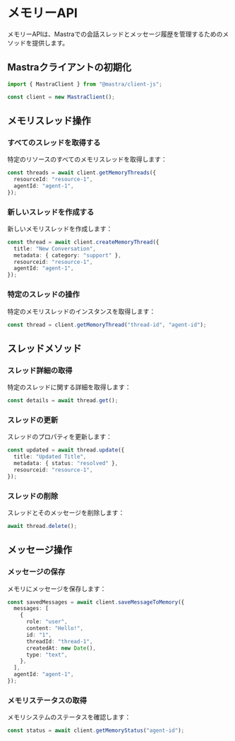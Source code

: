# メモリーAPI

メモリーAPIは、Mastraでの会話スレッドとメッセージ履歴を管理するためのメソッドを提供します。

## Mastraクライアントの初期化

```typescript
import { MastraClient } from "@mastra/client-js";

const client = new MastraClient();
```

## メモリスレッド操作

### すべてのスレッドを取得する

特定のリソースのすべてのメモリスレッドを取得します：

```typescript
const threads = await client.getMemoryThreads({
  resourceId: "resource-1",
  agentId: "agent-1",
});
```

### 新しいスレッドを作成する

新しいメモリスレッドを作成します：

```typescript
const thread = await client.createMemoryThread({
  title: "New Conversation",
  metadata: { category: "support" },
  resourceid: "resource-1",
  agentId: "agent-1",
});
```

### 特定のスレッドの操作

特定のメモリスレッドのインスタンスを取得します：

```typescript
const thread = client.getMemoryThread("thread-id", "agent-id");
```

## スレッドメソッド

### スレッド詳細の取得

特定のスレッドに関する詳細を取得します：

```typescript
const details = await thread.get();
```

### スレッドの更新

スレッドのプロパティを更新します：

```typescript
const updated = await thread.update({
  title: "Updated Title",
  metadata: { status: "resolved" },
  resourceid: "resource-1",
});
```

### スレッドの削除

スレッドとそのメッセージを削除します：

```typescript
await thread.delete();
```

## メッセージ操作

### メッセージの保存

メモリにメッセージを保存します：

```typescript
const savedMessages = await client.saveMessageToMemory({
  messages: [
    {
      role: "user",
      content: "Hello!",
      id: "1",
      threadId: "thread-1",
      createdAt: new Date(),
      type: "text",
    },
  ],
  agentId: "agent-1",
});
```

### メモリステータスの取得

メモリシステムのステータスを確認します：

```typescript
const status = await client.getMemoryStatus("agent-id");
```
